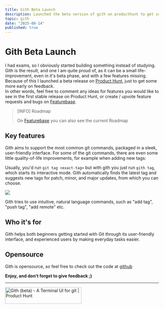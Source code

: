 ```yaml
---
title: Gith Beta Launch
description: Launched the beta version of gith on producthunt to get some early feedback
topic: gith
date: "2025-08-14"
published: true
---
```


# Gith Beta Launch

I had exams, so I obviously started building something instead of studying. 
Gith is the result, and one I am quite proud of, 
as it can be a small life-improvement, even in it's beta phase, and with a few features missing.  
Because of this I launched a beta release on [Product Hunt](https://www.producthunt.com/products/gith?launch=gith-beta),
just to get some more early on feedback.  
In other words, feel free to comment any ideas for features you would like to see in the first stable release on Product Hunt, 
or create / upvote feature requests and bugs on [Featurebase](https://gith.featurebase.app/).

> [INFO] Roadmap
>
> On [Featurebase](https://gith.featurebase.app/) you can also see the current Roadmap

## Key features

Gith aims to support the most common git commands, packaged in a sleek, user-friendly interface.
For some of the git commands, there are even some little quality-of-life improvements, for example when adding new tags:

Usually, you'd run `git tag <exact-tag>` but with gith you just run `gith tag`,
which starts its interactive mode. 
Gith automatically finds the latest tag and suggests new tags for patch, minor, and major updates, 
from which you can choose.

![](/blog-images/gith-add-tag.png)

Gith tries to use intuitive, 
natural language commands, such as "add tag", "push tag", "add remote" etc.

## Who it's for

Gith helps both beginners getting started with Git through its user-friendly interface, 
and experienced users by making everyday tasks easier.

## Opensource

Gith is opensource, so feel free to check out the code at [github](https://github.com/a3chron/gith/)

**Enjoy, and don't forget to give feedback ;)**

---

<a href="https://www.producthunt.com/products/gith?embed=true&utm_source=badge-featured&utm_medium=badge&utm_source=badge-gith&#0045;beta" target="_blank">
    <img src="https://api.producthunt.com/widgets/embed-image/v1/featured.svg?post_id=1004160&theme=neutral&t=1755083014406" alt="Gith&#0032;&#0040;beta&#0041; - A&#0032;Terminal&#0032;UI&#0032;for&#0032;git | Product Hunt" style={{width: "250px", height: "54px"}} width="250" height="54" />
</a>
